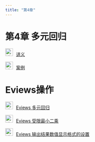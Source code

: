 ```yaml
---
title: "第4章"
---
```


# 第4章 多元回归

<img src="img/teacher.png" alt="讲义" style="width: 24px; height: 24px;margin-right: 10px">[讲义](https://lizongzhang.github.io/ee4/chap4.html)

<img src="img/teacher.png" alt="讲义" style="width: 24px; height: 24px;margin-right: 10px">[案例](https://lizongzhang.github.io/ee4/case1.html)

#  Eviews操作

<img src="img/video.png" alt="讲义" style="width: 24px; height: 24px;margin-right: 10px">[Eviews 多元回归](https://www.bilibili.com/video/BV1Zi4y1j7Xf/)

<img src="img/video.png" alt="讲义" style="width: 24px; height: 24px;margin-right: 10px">[Eviews 受限最小二乘](https://www.bilibili.com/video/BV1pp4y1k7xx/)
    
<img src="img/video.png" alt="讲义" style="width: 24px; height: 24px;margin-right: 10px">[Eviews 输出结果数值显示格式的设置](https://www.bilibili.com/video/BV1tZ4y1V7Rb/)  

